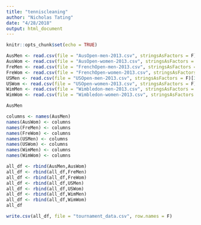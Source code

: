 ```yaml
---
title: "tenniscleaning"
author: "Nicholas Tating"
date: "4/28/2018"
output: html_document
---
```


```r
knitr::opts_chunk$set(echo = TRUE)
```

```r
AusMen <- read.csv(file = "AusOpen-men-2013.csv", stringsAsFactors = F)[3:42]
AusWom <- read.csv(file = "AusOpen-women-2013.csv", stringsAsFactors = F)[3:42]
FreMen <- read.csv(file = "FrenchOpen-men-2013.csv", stringsAsFactors = F)[3:42]
FreWom <- read.csv(file = "FrenchOpen-women-2013.csv", stringsAsFactors = F)[3:42]
USMen <- read.csv(file = "USOpen-men-2013.csv", stringsAsFactors = F)[3:42]
USWom <- read.csv(file = "USOpen-women-2013.csv", stringsAsFactors = F)[3:42]
WimMen <- read.csv(file = "Wimbledon-men-2013.csv", stringsAsFactors = F)[3:42]
WimWom <- read.csv(file = "Wimbledon-women-2013.csv", stringsAsFactors = F)[3:42]
```

```r
AusMen
```

```r
columns <- names(AusMen)
names(AusWom) <- columns
names(FreMen) <- columns
names(FreWom) <- columns
names(USMen) <- columns
names(USWom) <- columns
names(WimMen) <- columns
names(WimWom) <- columns
```

```r
all_df <- rbind(AusMen,AusWom)
all_df <- rbind(all_df,FreMen)
all_df <- rbind(all_df,FreWom)
all_df <- rbind(all_df,USMen)
all_df <- rbind(all_df,USWom)
all_df <- rbind(all_df,WimMen)
all_df <- rbind(all_df,WimWom)
all_df
```

```r
write.csv(all_df, file = "tournament_data.csv", row.names = F)
```